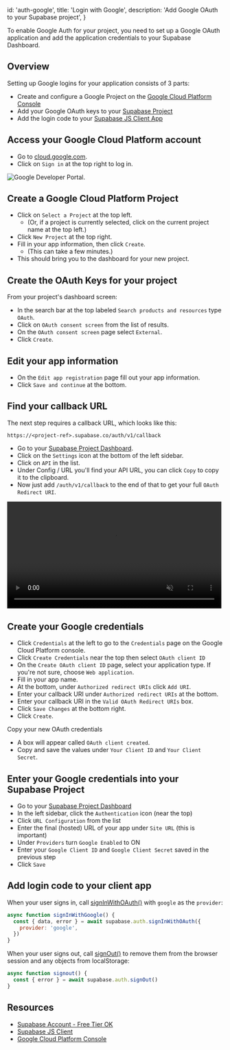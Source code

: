 
  id: 'auth-google',
  title: 'Login with Google',
  description: 'Add Google OAuth to your Supabase project',
}

To enable Google Auth for your project, you need to set up a Google OAuth application and add the application credentials to your Supabase Dashboard.

## Overview

Setting up Google logins for your application consists of 3 parts:

- Create and configure a Google Project on the [Google Cloud Platform Console](https://console.cloud.google.com/home/dashboard)
- Add your Google OAuth keys to your [Supabase Project](https://app.supabase.com)
- Add the login code to your [Supabase JS Client App](https://github.com/supabase/supabase-js)

## Access your Google Cloud Platform account

- Go to [cloud.google.com](https://cloud.google.com).
- Click on `Sign in` at the top right to log in.

![Google Developer Portal.](/docs/img/guides/auth-google/google-portal.png)

## Create a Google Cloud Platform Project

- Click on `Select a Project` at the top left.
  - (Or, if a project is currently selected, click on the current project name at the top left.)
- Click `New Project` at the top right.
- Fill in your app information, then click `Create`.
  - (This can take a few minutes.)
- This should bring you to the dashboard for your new project.

## Create the OAuth Keys for your project

From your project's dashboard screen:

- In the search bar at the top labeled `Search products and resources` type `OAuth`.
- Click on `OAuth consent screen` from the list of results.
- On the `OAuth consent screen` page select `External`.
- Click `Create`.

## Edit your app information

- On the `Edit app registration` page fill out your app information.
- Click `Save and continue` at the bottom.

## Find your callback URL

The next step requires a callback URL, which looks like this:

`https://<project-ref>.supabase.co/auth/v1/callback`

- Go to your [Supabase Project Dashboard](https://app.supabase.com).
- Click on the `Settings` icon at the bottom of the left sidebar.
- Click on `API` in the list.
- Under Config / URL you'll find your API URL, you can click `Copy` to copy it to the clipboard.
- Now just add `/auth/v1/callback` to the end of that to get your full `OAuth Redirect URI`.

<video width="99%" muted playsInline controls="true">
  <source src="/docs/videos/api/api-url-and-key.mp4" type="video/mp4" muted playsInline />
</video>

## Create your Google credentials

- Click `Credentials` at the left to go to the `Credentials` page on the Google Cloud Platform console.
- Click `Create Credentials` near the top then select `OAuth client ID`
- On the `Create OAuth client ID` page, select your application type. If you're not sure, choose `Web application`.
- Fill in your app name.
- At the bottom, under `Authorized redirect URIs` click `Add URI`.
- Enter your callback URI under `Authorized redirect URIs` at the bottom.
- Enter your callback URI in the `Valid OAuth Redirect URIs` box.
- Click `Save Changes` at the bottom right.
- Click `Create`.

Copy your new OAuth credentials

- A box will appear called `OAuth client created`.
- Copy and save the values under `Your Client ID` and `Your Client Secret`.

## Enter your Google credentials into your Supabase Project

- Go to your [Supabase Project Dashboard](https://app.supabase.com)
- In the left sidebar, click the `Authentication` icon (near the top)
- Click `URL Configuration` from the list
- Enter the final (hosted) URL of your app under `Site URL` (this is important)
- Under `Providers` turn `Google Enabled` to ON
- Enter your `Google Client ID` and `Google Client Secret` saved in the previous step
- Click `Save`

## Add login code to your client app

When your user signs in, call [signInWithOAuth()](/docs/reference/javascript/auth-signinwithoauth) with `google` as the `provider`:

```js
async function signInWithGoogle() {
  const { data, error } = await supabase.auth.signInWithOAuth({
    provider: 'google',
  })
}
```

When your user signs out, call [signOut()](/docs/reference/javascript/auth-signout) to remove them from the browser session and any objects from localStorage:

```js
async function signout() {
  const { error } = await supabase.auth.signOut()
}
```

## Resources

- [Supabase Account - Free Tier OK](https://supabase.com)
- [Supabase JS Client](https://github.com/supabase/supabase-js)
- [Google Cloud Platform Console](https://console.cloud.google.com/home/dashboard)


